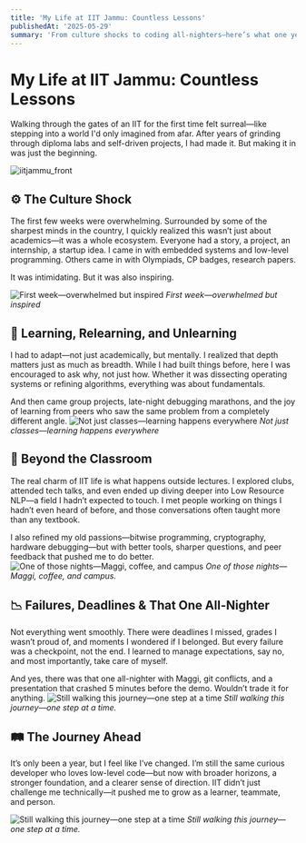 ```yaml
---
title: 'My Life at IIT Jammu: Countless Lessons'
publishedAt: '2025-05-29'
summary: 'From culture shocks to coding all-nighters—here’s what one year at IIT really felt like.'
---
```


# **My Life at IIT Jammu: Countless Lessons**

Walking through the gates of an IIT for the first time felt surreal—like stepping into a world I'd only imagined from afar. After years of grinding through diploma labs and self-driven projects, I had made it. But making it in was just the beginning.

![iitjammu_front](/images/front.jpg)

## ⚙️ The Culture Shock

The first few weeks were overwhelming. Surrounded by some of the sharpest minds in the country, I quickly realized this wasn’t just about academics—it was a whole ecosystem. Everyone had a story, a project, an internship, a startup idea. I came in with embedded systems and low-level programming. Others came in with Olympiads, CP badges, research papers.

It was intimidating. But it was also inspiring.

![First week—overwhelmed but inspired](/images/2.jpg)
*First week—overwhelmed but inspired*


## 🧠 Learning, Relearning, and Unlearning

I had to adapt—not just academically, but mentally. I realized that depth matters just as much as breadth. While I had built things before, here I was encouraged to ask why, not just how. Whether it was dissecting operating systems or refining algorithms, everything was about fundamentals.

And then came group projects, late-night debugging marathons, and the joy of learning from peers who saw the same problem from a completely different angle.
![Not just classes—learning happens everywhere](/images/4.jpg)
*Not just classes—learning happens everywhere*

## 🔬 Beyond the Classroom

The real charm of IIT life is what happens outside lectures. I explored clubs, attended tech talks, and even ended up diving deeper into Low Resource NLP—a field I hadn’t expected to touch. I met people working on things I hadn’t even heard of before, and those conversations often taught more than any textbook.

I also refined my old passions—bitwise programming, cryptography, hardware debugging—but with better tools, sharper questions, and peer feedback that pushed me to do better.
![One of those nights—Maggi, coffee, and campus](/images/5.jpg)
*One of those nights—Maggi, coffee, and campus.*

## 📉 Failures, Deadlines & That One All-Nighter

Not everything went smoothly. There were deadlines I missed, grades I wasn’t proud of, and moments I wondered if I belonged. But every failure was a checkpoint, not the end. I learned to manage expectations, say no, and most importantly, take care of myself.

And yes, there was that one all-nighter with Maggi, git conflicts, and a presentation that crashed 5 minutes before the demo. Wouldn’t trade it for anything.
![Still walking this journey—one step at a time](/images/6.jpg)
*Still walking this journey—one step at a time.*


## 🛤️ The Journey Ahead
It’s only been a year, but I feel like I’ve changed. I’m still the same curious developer who loves low-level code—but now with broader horizons, a stronger foundation, and a clearer sense of direction. IIT didn’t just challenge me technically—it pushed me to grow as a learner, teammate, and person.

![Still walking this journey—one step at a time](/images/7.jpg)
*Still walking this journey—one step at a time.*
